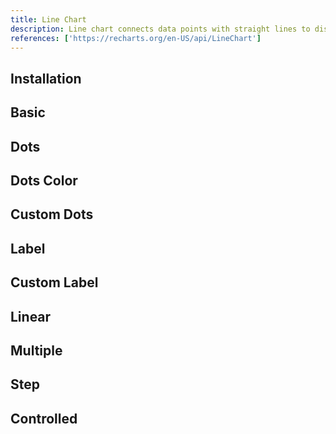 ```yaml
---
title: Line Chart
description: Line chart connects data points with straight lines to display trends over time or categories.
references: ['https://recharts.org/en-US/api/LineChart']
---
```

## Installation
<Install component='chart' />

## Basic
<Demo center className='w-full' component='charts/line/line-chart-basic-demo'/>

## Dots
<Demo center className='w-full' component='charts/line/line-chart-dots-demo'/>

## Dots Color
<Demo center className='w-full' component='charts/line/line-chart-dots-color-demo'/>

## Custom Dots
<Demo center className='w-full' component='charts/line/line-chart-custom-dots-demo'/>

## Label
<Demo center className='w-full' component='charts/line/line-chart-label-demo'/>

## Custom Label
<Demo center className='w-full' component='charts/line/line-chart-custom-label-demo'/>

## Linear
<Demo center className='w-full' component='charts/line/line-chart-linear-demo'/>

## Multiple
<Demo center className='w-full' component='charts/line/line-chart-multiple-demo'/>

## Step
<Demo center className='w-full' component='charts/line/line-chart-step-demo'/>

## Controlled
<Demo center className='w-full' component='charts/line/line-chart-controlled-demo'/>

